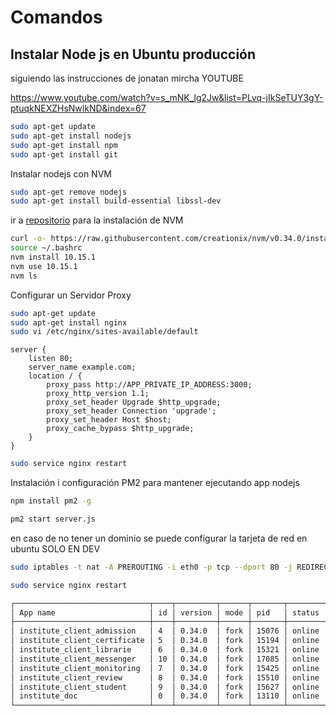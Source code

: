 # Comandos
## Instalar Node js en Ubuntu producción

siguiendo las instrucciones de jonatan mircha YOUTUBE

https://www.youtube.com/watch?v=s_mNK_lg2Jw&list=PLvq-jIkSeTUY3gY-ptuqkNEXZHsNwlkND&index=67

```bash
sudo apt-get update
sudo apt-get install nodejs
sudo apt-get install npm
sudo apt-get install git
```

Instalar nodejs con NVM

```bash
sudo apt-get remove nodejs
sudo apt-get install build-essential libssl-dev
```

ir a [repositorio](https://github.com/creationix/nvm) para la instalación de NVM

```bash
curl -o- https://raw.githubusercontent.com/creationix/nvm/v0.34.0/install.sh | bash
source ~/.bashrc
nvm install 10.15.1
nvm use 10.15.1
nvm ls
```

Configurar un Servidor Proxy

```bash
sudo apt-get update
sudo apt-get install nginx
sudo vi /etc/nginx/sites-available/default
```

```nginx
server {
    listen 80;
    server_name example.com;
    location / {
        proxy_pass http://APP_PRIVATE_IP_ADDRESS:3000;
        proxy_http_version 1.1;
        proxy_set_header Upgrade $http_upgrade;
        proxy_set_header Connection 'upgrade';
        proxy_set_header Host $host;
        proxy_cache_bypass $http_upgrade;
    }
}
```

```bash
sudo service nginx restart
```

Instalación i configuración PM2 para mantener ejecutando app nodejs 

```bash
npm install pm2 -g
```

```bash
pm2 start server.js
```

en caso de no tener un dominio se puede configurar la tarjeta de red en ubuntu SOLO EN DEV

```bash
sudo iptables -t nat -A PREROUTING -i eth0 -p tcp --dport 80 -j REDIRECT --to-port 3102
```

```bash
sudo service nginx restart
```

```bash
┌──────────────────────────────┬────┬─────────┬──────┬───────┬────────┬─────────┬────────┬──────┬───────────┬──────┬──────────┐
│ App name                     │ id │ version │ mode │ pid   │ status │ restart │ uptime │ cpu  │ mem       │ user │ watching │
├──────────────────────────────┼────┼─────────┼──────┼───────┼────────┼─────────┼────────┼──────┼───────────┼──────┼──────────┤
│ institute_client_admission   │ 4  │ 0.34.0  │ fork │ 15076 │ online │ 0       │ 3h     │ 0.1% │ 45.6 MB   │ yoel │ disabled │
│ institute_client_certificate │ 5  │ 0.34.0  │ fork │ 15194 │ online │ 0       │ 3h     │ 0.1% │ 45.7 MB   │ yoel │ disabled │
│ institute_client_librarie    │ 6  │ 0.34.0  │ fork │ 15321 │ online │ 0       │ 3h     │ 0.2% │ 45.6 MB   │ yoel │ disabled │
│ institute_client_messenger   │ 10 │ 0.34.0  │ fork │ 17085 │ online │ 0       │ 3h     │ 0.1% │ 47.1 MB   │ yoel │ disabled │
│ institute_client_monitoring  │ 7  │ 0.34.0  │ fork │ 15425 │ online │ 0       │ 3h     │ 0.1% │ 45.7 MB   │ yoel │ disabled │
│ institute_client_review      │ 8  │ 0.34.0  │ fork │ 15510 │ online │ 0       │ 3h     │ 0.1% │ 45.0 MB   │ yoel │ disabled │
│ institute_client_student     │ 9  │ 0.34.0  │ fork │ 15627 │ online │ 0       │ 3h     │ 0.1% │ 46.1 MB   │ yoel │ disabled │
│ institute_doc                │ 0  │ 0.34.0  │ fork │ 13110 │ online │ 0       │ 4h     │ 0.1% │ 48.2 MB   │ yoel │ disabled │
└──────────────────────────────┴────┴─────────┴──────┴───────┴────────┴─────────┴────────┴──────┴───────────┴──────┴──────────┘
```
